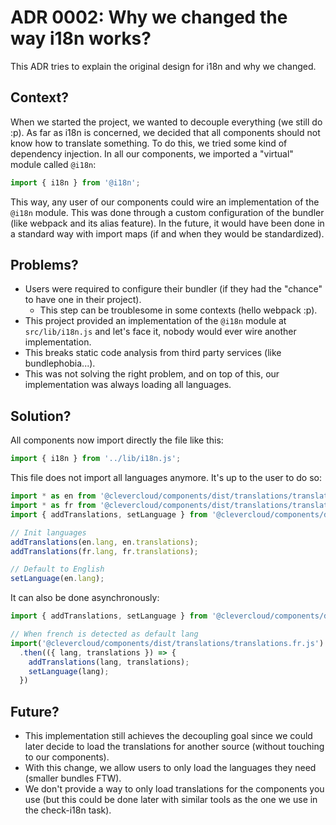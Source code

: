 
<Meta title="📌 Docs|Architecture Decision Records/ADR 0002: Why we changed the way i18n works?" />

# ADR 0002: Why we changed the way i18n works?

This ADR tries to explain the original design for i18n and why we changed.

## Context?

When we started the project, we wanted to decouple everything (we still do :p).
As far as i18n is concerned, we decided that all components should not know how to translate something.
To do this, we tried some kind of dependency injection.
In all our components, we imported a "virtual" module called `@i18n`:

```js
import { i18n } from '@i18n';
```

This way, any user of our components could wire an implementation of the `@i18n` module.
This was done through a custom configuration of the bundler (like webpack and its alias feature).
In the future, it would have been done in a standard way with import maps (if and when they would be standardized).

## Problems?

* Users were required to configure their bundler (if they had the "chance" to have one in their project).
  * This step can be troublesome in some contexts (hello webpack :p).
* This project provided an implementation of the `@i18n` module at `src/lib/i18n.js` and let's face it, nobody would ever wire another implementation. 
* This breaks static code analysis from third party services (like bundlephobia...).
* This was not solving the right problem, and on top of this, our implementation was always loading all languages.

## Solution?

All components now import directly the file like this:

```js
import { i18n } from '../lib/i18n.js';
```

This file does not import all languages anymore.
It's up to the user to do so:
 
```js
import * as en from '@clevercloud/components/dist/translations/translations.en.js';
import * as fr from '@clevercloud/components/dist/translations/translations.fr.js';
import { addTranslations, setLanguage } from '@clevercloud/components/dist/lib/i18n.js';

// Init languages
addTranslations(en.lang, en.translations);
addTranslations(fr.lang, fr.translations);

// Default to English
setLanguage(en.lang);
```
 
It can also be done asynchronously:

```js
import { addTranslations, setLanguage } from '@clevercloud/components/dist/lib/i18n.js';

// When french is detected as default lang
import('@clevercloud/components/dist/translations/translations.fr.js')
  .then(({ lang, translations }) => {
    addTranslations(lang, translations);
    setLanguage(lang);
  })
```

## Future?

* This implementation still achieves the decoupling goal since we could later decide to load the translations for another source (without touching to our components).
* With this change, we allow users to only load the languages they need (smaller bundles FTW).
* We don't provide a way to only load translations for the components you use (but this could be done later with similar tools as the one we use in the check-i18n task).
